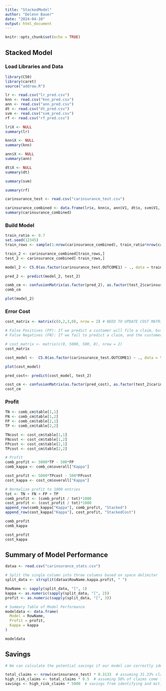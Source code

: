 ---
title: "StackedModel"
author: "Delenn Bauer"
date: "2024-04-10"
output: html_document
---

```{r setup, include=FALSE}
knitr::opts_chunk$set(echo = TRUE)
```

## Stacked Model

### Load Libraries and Data
```{r}
library(C50)
library(caret)
source("addrow.R")

lr <- read.csv("lr_pred.csv")
knn <- read.csv("knn_pred.csv")
ann <- read.csv("ann_pred.csv")
dt <- read.csv("dt_pred.csv")
svm <- read.csv("svm_pred.csv")
rf <- read.csv("rf_pred.csv")

lr$X <- NULL
summary(lr)

knn$X <- NULL
summary(knn)

ann$X <- NULL
summary(ann)

dt$X <- NULL
summary(dt)

summary(svm)

summary(rf)

carinsurance_test <- read.csv("carinsurance_test.csv")

carinsurance_combined <- data.frame(lr$x, knn$x, ann$V1, dt$x, svm$V1, rf$x, carinsurance_test$OUTCOME1)
summary(carinsurance_combined)

```

### Build Model

```{r, cache=TRUE}
train_ratio <- 0.7
set.seed(12345)
train_rows <- sample(1:nrow(carinsurance_combined), train_ratio*nrow(carinsurance_combined))

train_2 <- carinsurance_combined[train_rows,]
test_2 <- carinsurance_combined[-train_rows,]

model_2 <- C5.0(as.factor(carinsurance_test.OUTCOME1) ~ ., data = train_2)

pred_2 <- predict(model_2, test_2)

comb_cm <- confusionMatrix(as.factor(pred_2), as.factor(test_2$carinsurance_test.OUTCOME1), positive = "1")
comb_cm

plot(model_2)
```

### Error Cost
```{r, cache=TRUE}
cost_matrix <- matrix(c(0,2,3,0), nrow = 2) # NEED TO UPDATE COST MATRIX

# False Positives (FP): If we predict a customer will file a claim, but they don't, the cost to the company is the additional resources spent on investigating and monitoring that customer. We assume around $500 per FP.
# False Negatives (FN): If we fail to predict a claim, and the customer does file one, the cost is the actual claim payout. Based on industry data, the average car insurance claim payout is about $5,000.

# cost_matrix <- matrix(c(0, 5000, 500, 0), nrow = 2) 
cost_matrix

cost_model <-  C5.0(as.factor(carinsurance_test.OUTCOME1) ~ ., data = train_2, costs = cost_matrix)

plot(cost_model)

pred_cost<- predict(cost_model, test_2)

cost_cm <- confusionMatrix(as.factor(pred_cost), as.factor(test_2$carinsurance_test.OUTCOME1), positive = "1")
cost_cm
```

### Profit
```{r}
TN <- comb_cm$table[1,1]
FN <- comb_cm$table[1,2]
FP <- comb_cm$table[2,1]
TP <- comb_cm$table[2,2]

TNcost <- cost_cm$table[1,1]
FNcost <- cost_cm$table[1,2]
FPcost <- cost_cm$table[2,1]
TPcost <- cost_cm$table[2,2]

# Profit
comb_profit <- 5000*TP - 500*FP
comb_kappa <- comb_cm$overall["Kappa"]

cost_profit <- 5000*TPcost - 500*FPcost
cost_kappa <- cost_cm$overall["Kappa"]

# Normalize profit to 1000 entries
tot <- TN + FN + FP + TP
comb_profit <- (comb_profit / tot)*1000
cost_profit <- (cost_profit / tot)*1000
append_row(comb_kappa["Kappa"], comb_profit, "Stacked")
append_row(cost_kappa["Kappa"], cost_profit, "StackedCost")

comb_profit
comb_kappa

cost_profit
cost_kappa
```

## Summary of Model Performance
```{r, cache=TRUE}
dataa <- read.csv("carinsurance_stats.csv")

# Split the single column into three columns based on space delimiter
split_data <- strsplit(dataa$RowName.kappa.profit, " ")

RowName <- sapply(split_data, "[", 1)
kappa <- as.numeric(sapply(split_data, "[", 2))
profit <- as.numeric(sapply(split_data, "[", 3))

# Summary Table of Model Performance
modeldata <- data.frame(
  Model = RowName,
  Profit = profit,
  Kappa = kappa
)

modeldata
```

## Savings
```{r}
# We can calculate the potential savings if our model can correctly identify the riskiest 10% of customers. We assume these customers account for a significant portion (50%) of total claims

total_claims <- nrow(carinsurance_test) * 0.3133  # assuming 31.33% claim rate from data
high_risk_claims <- total_claims * 0.5  # assuming 50% of claims come from top 10% riskiest
savings <- high_risk_claims * 5000  # savings from identifying and mitigating these claims
```